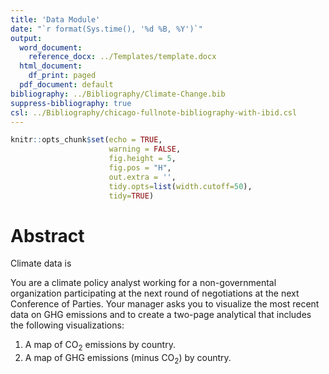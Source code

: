 ```yaml
---
title: 'Data Module'
date: "`r format(Sys.time(), '%d %B, %Y')`"
output:
  word_document:
    reference_docx: ../Templates/template.docx
  html_document:
    df_print: paged
  pdf_document: default
bibliography: ../Bibliography/Climate-Change.bib
suppress-bibliography: true
csl: ../Bibliography/chicago-fullnote-bibliography-with-ibid.csl
---
```



```r
knitr::opts_chunk$set(echo = TRUE, 
                      warning = FALSE, 
                      fig.height = 5, 
                      fig.pos = "H", 
                      out.extra = '',
                      tidy.opts=list(width.cutoff=50), 
                      tidy=TRUE)

```


# Abstract

Climate data is 


You are a climate policy analyst working for a non-governmental organization participating at the next round of negotiations at the next Conference of Parties. Your manager asks you to visualize the most recent data on GHG emissions and to create a two-page analytical that includes the following visualizations:

1. A map of CO~2~ emissions by country.
2. A map of GHG emissions (minus CO~2~) by country.